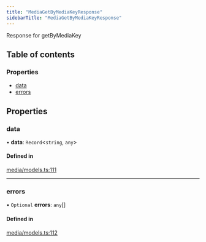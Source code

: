 ```yaml
---
title: "MediaGetByMediaKeyResponse"
sidebarTitle: "MediaGetByMediaKeyResponse"
---
```


Response for getByMediaKey

## Table of contents

### Properties

- [data](/xdks/typescript/reference/interfaces/MediaGetByMediaKeyResponse#data)
- [errors](/xdks/typescript/reference/interfaces/MediaGetByMediaKeyResponse#errors)

## Properties

### data

• **data**: `Record`\<`string`, `any`\>

#### Defined in

[media/models.ts:111](https://github.com/xdevplatform/xdk/blob/298ca9350d035e40e7c8ee0753c50052819a41e2/xdk/typescript/src/media/models.ts#L111)

___

### errors

• `Optional` **errors**: `any`[]

#### Defined in

[media/models.ts:112](https://github.com/xdevplatform/xdk/blob/298ca9350d035e40e7c8ee0753c50052819a41e2/xdk/typescript/src/media/models.ts#L112)
